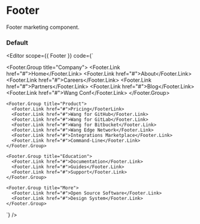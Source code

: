 
<Spacer y={0.6} />

# Footer

<Spacer y={0.8} />

Footer marketing component.

<Spacer />

### Default

<Spacer />

<Editor
  scope={{ Footer }}
  code={`<Footer>
    <Footer.Group title="Company">
      <Footer.Link href="#">Home</Footer.Link>
      <Footer.Link href="#">About</Footer.Link>
      <Footer.Link href="#">Careers</Footer.Link>
      <Footer.Link href="#">Partners</Footer.Link>
      <Footer.Link href="#">Blog</Footer.Link>
      <Footer.Link href="#">Wang Conf</Footer.Link>
    </Footer.Group>

    <Footer.Group title="Product">
      <Footer.Link href="#">Pricing</FooterLink>
      <Footer.Link href="#">Wang for GitHub</Footer.Link>
      <Footer.Link href="#">Wang for GitLab</Footer.Link>
      <Footer.Link href="#">Wang for Bitbucket</Footer.Link>
      <Footer.Link href="#">Wang Edge Network</Footer.Link>
      <Footer.Link href="#">Integrations Marketplace</Footer.Link>
      <Footer.Link href="#">Command-Line</Footer.Link>
    </Footer.Group>

    <Footer.Group title="Education">
      <Footer.Link href="#">Documentation</Footer.Link>
      <Footer.Link href="#">Guides</Footer.Link>
      <Footer.Link href="#">Support</Footer.Link>
    </Footer.Group>

    <Footer.Group title="More">
      <Footer.Link href="#">Open Source Software</Footer.Link>
      <Footer.Link href="#">Design System</Footer.Link>
    </Footer.Group>

</Footer>`}
/>

<Spacer y={2} />

<Spacer y={4} />

